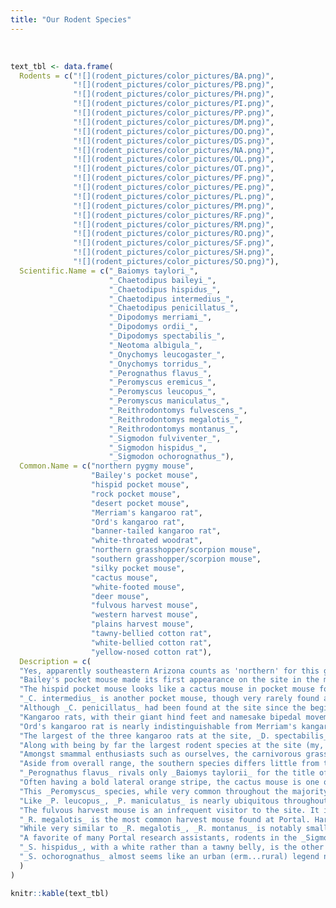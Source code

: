 ```yaml
---
title: "Our Rodent Species"
---
```

<br>

```r

text_tbl <- data.frame(
  Rodents = c("![](rodent_pictures/color_pictures/BA.png)",
              "![](rodent_pictures/color_pictures/PB.png)",
              "![](rodent_pictures/color_pictures/PH.png)",
              "![](rodent_pictures/color_pictures/PI.png)",
              "![](rodent_pictures/color_pictures/PP.png)",
              "![](rodent_pictures/color_pictures/DM.png)",
              "![](rodent_pictures/color_pictures/DO.png)",
              "![](rodent_pictures/color_pictures/DS.png)",
              "![](rodent_pictures/color_pictures/NA.png)",
              "![](rodent_pictures/color_pictures/OL.png)",
              "![](rodent_pictures/color_pictures/OT.png)",
              "![](rodent_pictures/color_pictures/PF.png)",
              "![](rodent_pictures/color_pictures/PE.png)",
              "![](rodent_pictures/color_pictures/PL.png)",
              "![](rodent_pictures/color_pictures/PM.png)",
              "![](rodent_pictures/color_pictures/RF.png)",
              "![](rodent_pictures/color_pictures/RM.png)",
              "![](rodent_pictures/color_pictures/RO.png)",
              "![](rodent_pictures/color_pictures/SF.png)",
              "![](rodent_pictures/color_pictures/SH.png)",
              "![](rodent_pictures/color_pictures/SO.png)"), 
  Scientific.Name = c("_Baiomys taylori_", 
                      "_Chaetodipus baileyi_", 
                      "_Chaetodipus hispidus_",
                      "_Chaetodipus intermedius_",
                      "_Chaetodipus penicillatus_",
                      "_Dipodomys merriami_", 
                      "_Dipodomys ordii_", 
                      "_Dipodomys spectabilis_", 
                      "_Neotoma albigula_", 
                      "_Onychomys leucogaster_", 
                      "_Onychomys torridus_",
                      "_Perognathus flavus_",
                      "_Peromyscus eremicus_",
                      "_Peromyscus leucopus_",
                      "_Peromyscus maniculatus_",
                      "_Reithrodontomys fulvescens_",
                      "_Reithrodontomys megalotis_",
                      "_Reithrodontomys montanus_",
                      "_Sigmodon fulviventer_",
                      "_Sigmodon hispidus_",
                      "_Sigmodon ochorognathus_"),
  Common.Name = c("northern pygmy mouse", 
                  "Bailey's pocket mouse",
                  "hispid pocket mouse",
                  "rock pocket mouse",
                  "desert pocket mouse",
                  "Merriam's kangaroo rat", 
                  "Ord's kangaroo rat", 
                  "banner-tailed kangaroo rat", 
                  "white-throated woodrat", 
                  "northern grasshopper/scorpion mouse", 
                  "southern grasshopper/scorpion mouse",
                  "silky pocket mouse",
                  "cactus mouse",
                  "white-footed mouse",
                  "deer mouse",
                  "fulvous harvest mouse",
                  "western harvest mouse",
                  "plains harvest mouse",
                  "tawny-bellied cotton rat",
                  "white-bellied cotton rat",
                  "yellow-nosed cotton rat"),
  Description = c(
  "Yes, apparently southeastern Arizona counts as 'northern' for this genus. One of two competitors for title of 'smallest Portal rodent,' _B. taylori_ is currently an infrequent but welcome visitor to the site. As it is primarily a grassland species, individuals caught on the site rarely stay for long. Interestingly, the roughly 8-gram _B. taylori_ is often found in association with cotton rats (_Sigmodon_), which can weight in excess of 100 grams.", 
  "Bailey's pocket mouse made its first appearance on the site in the mid-1990s. It is essentially a giant version of its congeneric relative, the desert pocket mouse (_C. penicillatus_). While close in size to Merriam's and Ord's kangaroo rats, it is an inferior competitor and, therefore, is found almost solely on kangaroo rat exclosure plots.",
  "The hispid pocket mouse looks like a cactus mouse in pocket mouse form; it's the size of _C. baileyi_ with a beautiful lateral orange stripe. _C. hispidus_ has historically been the least frequently recorded species at the site. In the past few months, however, we've caught one or two each trapping period. Nevertheless, it remains a very transient speices; each individual caught this year has been caught once and then never seen again.",
  "_C. intermedius_ is another pocket mouse, though very rarely found at the site as it prefers rockier habitats; it is very similar to _C. penicillatus_ except in habitat preference.",
  "Although _C. penicillatus_ had been found at the site since the beginning of the study, it didn't become such an important player in the system until the 2000s. Now, this small pocket mouse is one of the main seasonal drivers of total rodent abundance at the site. The population explodes in the summers with known individuals, new adults, and brand new babies alike; they are ubiquitous across the site, regardless of plot type. In the winters, _C. penicillatus_ enters a type of torpor (not quite hibernation), creating a large seasonal fluctuation in abundance.  ",
  "Kangaroo rats, with their giant hind feet and namesake bipedal movement, are some of the most beloved species at the site. Of the three species in the _Dipodomys_ genus, _D. merriami_ is currently the most abundant and, presumably, dominant in the system.",
  "Ord's kangaroo rat is nearly indistinguishable from Merriam's kangaroo rat except for a tiny fifth toe on its hind feet that the Merriams lack. _D. ordii_ can be thought of as _D. merriami's_ kid brother who's always aspiring to be like his brother but can't quite keep up; a grass-loving species, _D. ordii_ is often just trailing _D. merriami_ in abundance.",
  "The largest of the three kangaroo rats at the site, _D. spectabilis_ (fondly referred to as 'spectabs' by those in the know) is known for its striking tail. It has by far the largest feet on the site at a whopping 48 mm average and often weighs in at over 100 grams, nearly twice the size of the other kangaroo rats. Spectabs were once running the show at Portal. As the site became shrubbier, however, the reign of _D. spectabilis_ came to a slow end in the 1990's. Since then, a few individuals have popped up here and there but haven't stuck around, often heading for grassier pastures.",
  "Along with being by far the largest rodent species at the site (my, what big teeth you have...), _Neotoma albigula_ also has a big reputation---roughly 200 grams worth. Woodrats are quite different ecologically from the rest of the species at the site. Unlike the majority of our rodents which are granivorous, _N. albigula_ is primarily a foliovore. (The resident woodrat in our ramada, however, seems to eat just about anything.) Woodrats---also commonly known as packrats---build middens, or large nests, out of sticks and any 'interesting' debris they can get their paws on. While their numbers at the site aren't prolific, research assistants know exactly which kangaroo rat exclosure plots this species tends to inhabit and secretly wish they'd brought leather gloves with them.",
  "Amongst smammal enthusiasts such as ourselves, the carnivorous grasshopper mice (_Onychomys_ genus) are legendary. Their name(s) and [this video](https://www.youtube.com/watch?v=ohd_mSIWTXk) basically say it all. In addition to eating insects and scorpions, they have been known to eat venomous centipedes and even other mice. Both species also have a distinctive high-pitched 'howl' when defending their territory. Mighty though they are, both species, and _O. leucogaster_ in particular, have hilariously short tails. For unknown reasons, the northern grasshopper mouse is less common at the site than the southern.",
  "Aside from overall range, the southern species differs little from the northern (_O. leucogaster_) except for a slightly longer tail and somewhat more elongated appearance. This species is more abundant at the site and can be found in all plot types.",
  "_Perognathus flavus_ rivals only _Baiomys taylorii_ for the title of smallest rodent at our site, weighing between 5 and 10 grams. Tiny, beautiful, and immensely soft, this aptly named silky pocket mouse is a favorite of previous and current research assistants alike. Its relatively low abundance and recent rarity makes it an especially exciting catch.",
  "Often having a bold lateral orange stripe, the cactus mouse is one of the most colorful and striking mice at Portal. It is also the most commonly found _Peromyscus_ species at the site, usually found in kangaroo rat exclosures and incidentally in the full removal plots. Unlike the white-footed mouse and deer mouse, however, it is mainly restricted to the deserts in the American Southwest and northern Mexico.",
  "This _Peromyscus_ species, while very common throughout the majority of the United States, is not all that common at Portal. _Peromyscus_ are good climbers and, therefore, frequently end up in the full rodent exclosure plots.",
  "Like _P. leucopus_, _P. maniculatus_ is nearly ubiquitous throughout the continental United States but is not a particularly common resident at the site. The desert variants of these two species are challenging to distinguish between, adding a fun challenge to trapping.",
  "The fulvous harvest mouse is an infrequent visitor to the site. It is the largest---and the rarest---harvest mouse species found at the site. Like many of the _Reithrodontomys_ caught at the site, it is most often found in kangaroo rat exclosures and full rodent removals.",
  "_R. megalotis_ is the most common harvest mouse found at Portal. Harvest mice abundance tends to remain fairly low throughout the site, though there is sometimes an increase in the winter when the desert pocket mice (_C. penicillatus_) are in torpor.",
  "While very similar to _R. megalotis_, _R. montanus_ is notably smaller than the other harvest mice at the site. It is less commonly found at the site than _R. megalotis_ but plays a similar role ecologically.",
  "A favorite of many Portal research assistants, rodents in the _Sigmodon_ genus are best described as 'squishy like cotton.' Okay, so maybe that's not the most descriptive identifier, but their size and coloration make them an easily identifiable genus. _S. fulviventer_ is one of the two more frequently seen cotton rat species at the site. It is distinguishable by the yellow (rather than white) fur on its belly, as indicated by its descriptive common name. ",
  "_S. hispidus_, with a white rather than a tawny belly, is the other cotton rat species that somewhat frequently has been caught at the site. The _Sigmodons_ seem to come through the site in waves; some years are boom years while others are bust years. What is driving these population cycles? How do _Sigmodons_ move through the regional landscape? We don't know but sure would like to find out.",
  "_S. ochorognathus_ almost seems like an urban (erm...rural) legend nowadays. A few individuals were caught in the 1990s, but none have been seen since."
  )
)

knitr::kable(text_tbl)

```
 